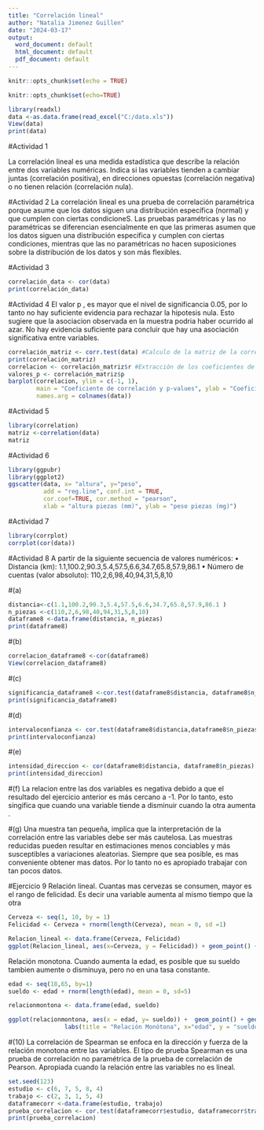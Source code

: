 ```yaml
---
title: "Correlación lineal"
author: "Natalia Jimenez Guillen"
date: "2024-03-17"
output:
  word_document: default
  html_document: default
  pdf_document: default
---
```


```r
knitr::opts_chunk$set(echo = TRUE)
```

```r
knitr::opts_chunk$set(echo=TRUE)
```

```r
library(readxl)
data <-as.data.frame(read_excel("C:/data.xls"))
View(data)
print(data)
```

#Actividad 1

La correlación lineal es una medida estadística que describe la relación entre dos variables numéricas. Indica si las variables tienden a cambiar juntas (correlación positiva), en direcciones opuestas (correlación negativa) o no tienen relación (correlación nula).

#Actividad 2
La correlación lineal es una prueba de correlación paramétrica porque asume que los datos siguen una distribución específica (normal) y que cumplen con ciertas condicioneS. Las pruebas paramétricas y las no paramétricas se diferencian esencialmente en que las primeras asumen que los datos siguen una distribución especifica y cumplen con ciertas condiciones, mientras que las no paramétricas no hacen suposiciones sobre la distribución de los datos y son más flexibles.

#Actividad 3
```r
correlación_data <- cor(data)
print(correlación_data)
```

#Actividad 4
El valor p , es mayor que el nivel de significancia 0.05, por lo tanto no hay suficiente evidencia para rechazar la hipotesis nula. Esto sugiere que la asociacion observada en la muestra podria haber ocurrido al azar. No hay evidencia suficiente para concluir que hay una asociación significativa entre variables. 
```r
correlación_matriz <- corr.test(data) #Calculo de la matriz de la correlación y los valores p
print(correlación_matriz)
correlacion <- correlación_matriz$r #Extracción de los coeficientes de correlación y los valores p
valores_p <- correlación_matriz$p
barplot(correlacion, ylim = c(-1, 1), 
        main = "Coeficiente de correlación y p-values", ylab = "Coeficiente de correlación", 
        names.arg = colnames(data))
```


#Actividad 5 
```r
library(correlation)
matriz <-correlation(data)
matriz
```

#Actividad 6 
```r
library(ggpubr)
library(ggplot2)
ggscatter(data, x= "altura", y="peso",
          add = "reg.line", conf.int = TRUE,
          cor.coef=TRUE, cor.method = "pearson",
          xlab = "altura piezas (mm)", ylab = "peso piezas (mg)")
```

#Actividad 7
```r
library(corrplot)
corrplot(cor(data))
```
#Actividad 8
A partir de la siguiente secuencia de valores numéricos: • Distancia (km): 1.1,100.2,90.3,5.4,57.5,6.6,34.7,65.8,57.9,86.1 • Número de cuentas (valor absoluto): 110,2,6,98,40,94,31,5,8,10

#(a)

```r
distancia<-c(1.1,100.2,90.3,5.4,57.5,6.6,34.7,65.8,57.9,86.1 )
n_piezas <-c(110,2,6,98,40,94,31,5,8,10)
dataframe8 <-data.frame(distancia, n_piezas)
print(dataframe8)
```

#(b)
```r
correlacion_dataframe8 <-cor(dataframe8)
View(correlacion_dataframe8)
```

#(c)
```r
significancia_dataframe8 <-cor.test(dataframe8$distancia, dataframe8$n_piezas)$p.value
print(significancia_dataframe8)
```

#(d)
```r
intervaloconfianza <- cor.test(dataframe8$distancia,dataframe8$n_piezas)$conf.int
print(intervaloconfianza)
```

#(e)
```r
intensidad_direccion <- cor(dataframe8$distancia, dataframe8$n_piezas)
print(intensidad_direccion)
```
#(f)
La relacion entre las dos variables es negativa debido a que el resultado del ejercicio anterior es más cercano a -1. Por lo tanto, esto singifica que cuando una variable tiende a disminuir cuando la otra aumenta .

#(g)
Una muestra tan pequeña, implica que la interpretación de la correlación entre las variables debe ser más cautelosa. Las muestras reducidas pueden resultar en estimaciones menos conciables y más susceptibles a variaciones aleatorias. Siempre que sea posible, es mas conveniente obtener mas datos. Por lo tanto no es apropiado trabajar con tan pocos datos. 

#Ejercicio 9 
Relación lineal. Cuantas mas cervezas se consumen, mayor es el rango de felicidad. Es decir una variable aumenta al mismo tiempo que la otra
```r
Cerveza <- seq(1, 10, by = 1)
Felicidad <- Cerveza + rnorm(length(Cerveza), mean = 0, sd =1)

Relacion_lineal <- data.frame(Cerveza, Felicidad)
ggplot(Relacion_lineal, aes(x=Cerveza, y = Felicidad)) + geom_point() + geom_smooth(method ="lm", se= FALSE, color = "yellow") + labs(title = "Relación lineal", x="Consumo de cerveza", y= "Niveles de felicidad") 
```

Relación monotona. Cuando aumenta la edad, es posible que su sueldo tambien aumente o disminuya, pero no en una tasa constante. 
```r
edad <- seq(18,65, by=1)
sueldo <- edad + rnorm(length(edad), mean = 0, sd=5)

relacionmontona <- data.frame(edad, sueldo)

ggplot(relacionmontona, aes(x = edad, y= sueldo)) +  geom_point() + geom_smooth(method = "loess", se = FALSE, color = "pink")+
                labs(title = "Relación Monótona", x="edad", y = "sueldo")
```
#(10)
La correlación de Spearman se enfoca en la dirección y fuerza de la relación monotona entre las variables.  El tipo de prueba Spearman es una prueba de correlación no paramétrica de la prueba de correlación de Pearson. Apropiada cuando la relación entre las variables no es lineal. 
```r
set.seed(123)
estudio <- c(6, 7, 5, 8, 4)  
trabajo <- c(2, 3, 1, 5, 4)
dataframecorr <-data.frame(estudio, trabajo)
prueba_correlacion <- cor.test(dataframecorr$estudio, dataframecorr$trabajo, method = "spearman")
print(prueba_correlacion)
```
